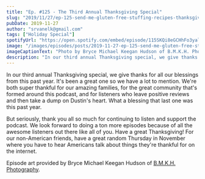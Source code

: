 ```yaml
---
title: "Ep. #125 - The Third Annual Thanksgiving Special"
slug: "2019/11/27/ep-125-send-me-gluten-free-stuffing-recipes-thanksgiving-special"
pubDate: 2019-11-27
author: "srvanelk@gmail.com"
tags: ["Holiday Special"]
spotifyUrl: "https://open.spotify.com/embed/episode/115SKQi8eGCHhFo3yalh3o?utm_source=generator"
image: "/images/episodes/posts/2019-11-27-ep-125-send-me-gluten-free-stuffing-recipes-thanksgiving-special/Bryce+MK+Hudson+-+1+thanksgiving.webp"
imageCaptionText: "Photo by Bryce Michael Keegan Hudson of B.M.K.H. Photography. (links below)"
description: "In our third annual Thanksgiving special, we give thanks for all our blessings from this past year. It's been a great one so we have a lot to mention. We're both super thankful for our amazing families, for the great community that's formed around this podcast, and for listeners who leave positive reviews and then take a dump on Dustin's heart. What a blessing that last one was this past year."
---
```


In our third annual Thanksgiving special, we give thanks for all our blessings from this past year. It's been a great one so we have a lot to mention. We're both super thankful for our amazing families, for the great community that's formed around this podcast, and for listeners who leave positive reviews and then take a dump on Dustin's heart. What a blessing that last one was this past year.

But seriously, thank you all so much for continuing to listen and support the podcast. We look forward to doing a ton more episodes because of all the awesome listeners out there like all of you. Have a great Thanksgiving! For our non-American friends, have a great random Thursday in November where you have to hear Americans talk about things they're thankful for on the internet.

Episode art provided by Bryce Michael Keegan Hudson of [B.M.K.H. Photography](http://bmkhphotography.ca/).
